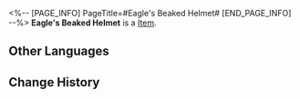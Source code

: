 <%-- [PAGE_INFO]
PageTitle=#Eagle's Beaked Helmet#
[END_PAGE_INFO] --%>
{{Item Infobox
|id          = 31101
|image       = Item Eagle's Beaked Helmet.png
|type        = 
|invCategory = Relics
|rarity      = 2
|effect      = 
|description = An aerodynamic helmet used in high-speed flights. It is shaped like the beak of a skyfish eagle.
|source1     = [[Cavern of Corrosion: Storage Zone]]
}}
'''Eagle's Beaked Helmet''' is a [[Item]].

==Other Languages==
{{Other Languages
|en   = Eagle's Beaked Helmet
|zhs  = 翔鹰的长喙头盔
|zht  = 翔鷹的長喙頭盔
|ja   = 空飛ぶ鷹の長嘴ヘルメット
|ko   = 매의 부리 헬멧
|es   = Casco en forma de pico del águila
|fr   = Casque à bec d'aigle
|ru   = Шлем с клювом орла
|th   = Eagle's Beaked Helmet
|vi   = Mũ Sắt Mỏ Ưng
|de   = Schnabelhelm des Adlers
|id   = Eagle's Beaked Helmet
|pt   = Capacete de Bico de Águia
}}

==Change History==
{{Change History|1.0}}